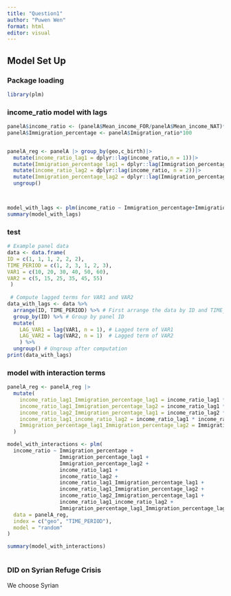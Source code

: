 ```yaml
---
title: "Question1"
author: "Puwen Wen"
format: html
editor: visual
---
```


## Model Set Up

### Package loading

```r
library(plm)
```

### income_ratio model with lags

```r

panelA$income_ratio <- (panelA$Mean_income_FOR/panelA$Mean_income_NAT)*100
panelA$Immigration_percentage <- panelA$Imigration_ratio*100


panelA_reg <- panelA |> group_by(geo,c_birth)|>
  mutate(income_ratio_lag1 = dplyr::lag(income_ratio,n = 1))|>
  mutate(Immigration_percentage_lag1 = dplyr::lag(Immigration_percentage,n = 1))|>
  mutate(income_ratio_lag2 = dplyr::lag(income_ratio, n = 2))|>
  mutate(Immigration_percentage_lag2 = dplyr::lag(Immigration_percentage,n = 2))|>
  ungroup()



model_with_lags <- plm(income_ratio ~ Immigration_percentage+Immigration_percentage_lag1+Immigration_percentage_lag2+income_ratio_lag1+income_ratio_lag2,data = panelA_reg, index = c("geo", "TIME_PERIOD"), model = "random")
summary(model_with_lags)
```

### test

```r
# Example panel data
data <- data.frame(
ID = c(1, 1, 1, 2, 2, 2),
TIME_PERIOD = c(1, 2, 3, 1, 2, 3),
VAR1 = c(10, 20, 30, 40, 50, 60),
VAR2 = c(5, 15, 25, 35, 45, 55)
 )
 
 # Compute lagged terms for VAR1 and VAR2
data_with_lags <- data %>%
  arrange(ID, TIME_PERIOD) %>% # First arrange the data by ID and TIME_PERIOD
  group_by(ID) %>% # Group by panel ID
  mutate(
    LAG_VAR1 = lag(VAR1, n = 1), # Lagged term of VAR1
    LAG_VAR2 = lag(VAR2, n = 1)  # Lagged term of VAR2
    ) %>%
  ungroup() # Ungroup after computation
print(data_with_lags)

```

### model with interaction terms
```r
panelA_reg <- panelA_reg |>
  mutate(
    income_ratio_lag1_Immigration_percentage_lag1 = income_ratio_lag1 * Immigration_percentage_lag1,
    income_ratio_lag1_Immigration_percentage_lag2 = income_ratio_lag1 * Immigration_percentage_lag2,
    income_ratio_lag2_Immigration_percentage_lag1 = income_ratio_lag2 * Immigration_percentage_lag1,
    income_ratio_lag1_income_ratio_lag2 = income_ratio_lag1 * income_ratio_lag2,
    Immigration_percentage_lag1_Immigration_percentage_lag2 = Immigration_percentage_lag1 * Immigration_percentage_lag2
  )

model_with_interactions <- plm(
  income_ratio ~ Immigration_percentage +
                 Immigration_percentage_lag1 +
                 Immigration_percentage_lag2 +
                 income_ratio_lag1 +
                 income_ratio_lag2 +
                 income_ratio_lag1_Immigration_percentage_lag1 +
                 income_ratio_lag1_Immigration_percentage_lag2 +
                 income_ratio_lag2_Immigration_percentage_lag1 +
                 income_ratio_lag1_income_ratio_lag2 +
                 Immigration_percentage_lag1_Immigration_percentage_lag2,
  data = panelA_reg,
  index = c("geo", "TIME_PERIOD"),
  model = "random"
)

summary(model_with_interactions)



```

### DID on Syrian Refuge Crisis

We choose Syrian 
